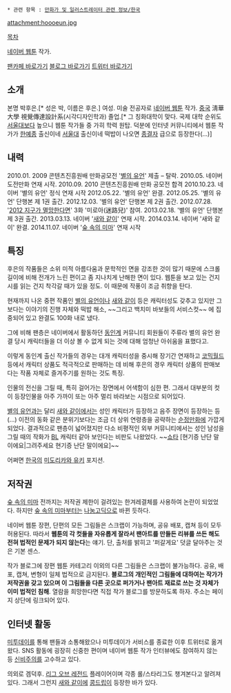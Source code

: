  * 관련 항목 : [[만화가 및 일러스트레이터 관련 정보/한국]]

attachment:hoooeun.jpg

[[목차]]

[[네이버 웹툰]] 작가.

[http://cafe.naver.com/hoossupporters/ 팬카페 바로가기]
[http://blog.naver.com/hooooeun/ 블로그 바로가기]
[http://twitter.com/hooooeun/ 트위터 바로가기]

== 소개 ==
본명 박후은.[* 성은 박, 이름은 후은.] 여성. 미술 전공자로 [[네이버 웹툰]] 작가. [[중화인민공화국|중국]] 淸華大學 視覺傳達設計系(시각디자인학과) 졸업.[* 그 칭화대학이 맞다. 국제 대학 순위도 [[서울대]]보다 높으니 웹툰 작가들 중 가히 학력 원탑. 덕분에 인터넷 커뮤니티에서 웹툰 작가가 [[한예종]] 출신이네 [[서울대]] 출신이네 떡밥이 나오면 [[종결자]] 급으로 등장한다(...)]

== 내력 ==
2010.01. 2009 콘텐츠진흥원배 만화공모전 '[[별의 유언]]' 제출 – 탈락.
2010.05. 네이버 도전만화 연재 시작.
2010.09. 2010 콘텐츠진흥원배 만화 공모전 합격
2010.10.23. 네이버 '별의 유언' 정식 연재 시작
2012.05.22. '별의 유언' 완결.
2012.05.25. '별의 유언' 단행본 제 1권 출간.
2012.12.03. '별의 유언' 단행본 제 2권 출간.
2012.07.28. '[[2012 지구가 멸망한다면]]' 3화 '미로아(迷路兒)' 참여.
2013.02.18. '별의 유언' 단행본 제 3권 출간.
2013.03.13. 네이버 '[[새와 같이]]' 연재 시작.
2014.03.14. 네이버 '새와 같이' 완결.
2014.11.07. 네이버 '[[숲 속의 미마]]' 연재 시작

== 특징 ==
후은의 작품들은 소위 미적 아름다움과 문학적인 면을 강조한 것이 많기 때문에 스크롤 길이에 비해 전개가 느린 편이고 좀 지나치게 난해한 면이 있다. 웹툰을 보고 있는 건지 시를 읽는 건지 착각갈 때가 있을 정도. 이 때문에 작풍이 조금 취향을 탄다.

현재까지 나온 중편 작품인 [[별의 유언]]이나 [[새와 같이]] 등은 캐릭터성도 갖추고 있지만 그보다는 이야기의 진행 자체와 떡밥 해소, ~~그리고 백치미 바보들의 서비스컷~~ 에 집중되어 있고 완결도 100화 내로 냈다. 

그에 비해 팬층은 네이버에서 활동하던 [[동인]]계 커뮤니티 회원들이 주류라 별의 유언 완결 당시 캐릭터들을 더 이상 볼 수 없게 되는 것에 대해 엄청난 아쉬움을 표했다고. 

이렇게 동인계 출신 작가들의 경우는 대개 캐릭터성을 중시해 장기간 연재하고 [[코믹월드]] 등에서 캐릭터 상품도 적극적으로 판매하는 데 비해 후은의 경우 캐릭터 상품의 판매보다는 작품 자체로 즐겨주기를 원하는 것도 특징.

인물의 전신을 그릴 때, 특히 걸어가는 장면에서 어색함이 심한 편. 그래서 대부분의 컷이 등장인물을 아주 가까이 또는 아주 멀리 바라보는 시점으로 되어있다.

[[별의 유언]]과는 달리 [[새와 같이]]에서는 성인 캐릭터가 등장하고 음주 장면이 등장하는 등(...) 이전의 동화 같은 분위기보다는 조금 더 상위 연령층을 공략하는 [[순정만화]]에 가깝게 되었다. 결과적으로 팬층이 넓어졌지만 다소 비평적인 외부 커뮤니티에서는 성인 남성을 그릴 때의 작화가 [[BL]] 캐릭터 같아 보인다는 비판도 나왔었다. ~~[[쇼타]] [현기증 난단 말이에요|그려주세요 현기증 난단 말이에요]~~ 

어쩌면 [[한국]]의 [[미도리카와 유키]] 포지션.

== 저작권 ==
[[숲 속의 미마]] 전까지는 저작권 제한이 걸려있는 한겨레결체를 사용하여 논란이 되었었다. 하지만 [[숲 속의 미마]]부터는 [[나눔고딕]]으로 바뀐 듯하다. 

네이버 웹툰 장편, 단편의 모든 그림들은 스크랩이 가능하며, 공유 배포, 캡쳐 등이 모두 허용된다. 따라서 '''웹툰의 각 컷들을 자유롭게 잘라서 팬아트를 만들든 리뷰를 쓰든 해도 전혀 법적인 문제가 되지 않는다'''는 얘기. 단, 출처를 밝히고 '퍼갈게요' 덧글 달아주는 것은 기본 센스.

작가 블로그에 장편 웹툰 카테고리 이외의 다른 그림들은 스크랩이 불가능하다. 공유, 배포, 캡쳐, 변형이 일체 법적으로 금지된다. '''블로그의 개인적인 그림들에 대하여는 작가가 저작권을 갖고 있으며 이 그림들을 다른 곳으로 퍼가거나 팬아트 재료로 쓰는 것 자체가 이미 법적인 침해'''. 열람을 희망한다면 직접 작가 블로그를 방문하도록 하자. 주소는 페이지 상단에 링크되어 있다.

== 인터넷 활동 ==
[[미투데이]]를 통해 팬들과 소통해왔으나 미투데이가 서비스를 종료한 이후 트위터로 옮겨왔다. SNS 활동에 굉장히 신중한 편이며 네이버 웹툰 작가 인터뷰에도 참여하지 않는 등 [[신비주의]]를 고수하고 있다.

의외로 겜덕후. [[리그 오브 레전드]] 플레이어이며 각종 롤/스타리그도 챙겨본다고 알려져 있다. 그래서 그런지 [[새와 같이]]에 [[콩드립]]이 등장한 바가 있다.
